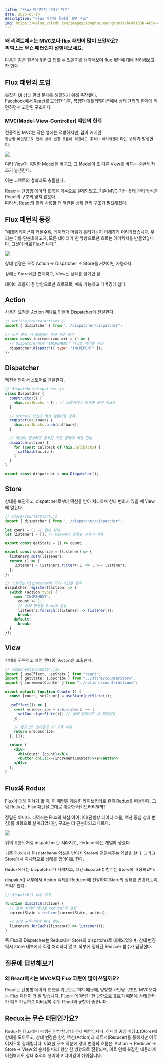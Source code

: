 ```yaml
---
title: "Flux 아키택처 디자인 패턴"
date: 2025-05-14
description: "Flux 패턴의 등장과 내부 구조"
img: https://velog.velcdn.com/images/songhaeunsong/post/be091638-446b-4724-81f6-b9d473fe2a9a/image.png
---
```


### 왜 리액트에서는 MVC보다 flux 패턴이 많이 쓰일까요?<br /> 리덕스는 무슨 패턴인지 설명해보세요.

다음과 같은 질문에 뭐라고 답할 수 있을지를 생각해보며 flux 패턴에 대해 정리해보고자 한다.

## Flux 패턴의 도입

복잡한 UI 상태 관리 문제를 해결하기 위해 등장했다. <br />Facebook에서 React를 도입한 이후, 복잡한 애플리케이션에서 상태 관리의 한계에 직면하면서 고안된 구조이다.

### MVC(Model-View-Controller) 패턴의 한계

전통적인 MVC는 작은 앱에는 적합하지만, 앱이 커지면 <br />
`양방향 바인딩으로 인해 상태 변경 흐름이 복잡하고 추적이 어려워진다`
라는 문제가 발생한다.

![](https://velog.velcdn.com/images/songhaeunsong/post/a87dfd91-b4d1-4144-9dd8-4a1c376c7b2b/image.png)

여러 View가 동일한 Model을 바꾸고, 그 Model이 또 다른 View를 바꾸는 순환적 참조가 발생한다.

이는 리액트의 철학과도 충돌한다.

React는 단방향 데이터 흐름을 기본으로 설계되었고,
기존 MVC 기반 상태 관리 방식은 React의 구조와 맞지 않았다. <br />
따라서, React와 함께 사용할 더 일관된 상태 관리 구조가 필요해졌다.

## Flux 패턴의 등장

"애플리케이션이 커질수록, 데이터가 어떻게 흘러가는지 이해하기 어려워졌습니다. 우리는 이를 단순화하고자, 모든 데이터가 한 방향으로만 흐르는 아키텍처를 만들었습니다. 그것이 바로 Flux입니다."

![](https://velog.velcdn.com/images/songhaeunsong/post/be091638-446b-4724-81f6-b9d473fe2a9a/image.png)

상태 변경은 오직 Action → Dispatcher → Store를 거쳐야만 가능하다.

상태는 Store에만 존재하고, View는 상태를 읽기만 함

데이터 흐름이 한 방향으로만 흐르므로, 예측 가능하고 디버깅이 쉽다.

## Action

사용자 요청을 Action 객체로 만들어 Dispatcher에 전달한다.

```jsx
// actions/counterActions.js
import { dispatcher } from "../dispatcher/dispatcher";

// 버튼 클릭 시 호출되는 액션 생성 함수
export const incrementCounter = () => {
  // Dispatcher에게 "INCREMENT" 타입의 액션을 전달
  dispatcher.dispatch({ type: "INCREMENT" });
};
```

## Dispatcher

액션을 받아서 스토어로 전달한다.

```jsx
// dispatcher/dispatcher.js
class Dispatcher {
  constructor() {
    this.callbacks = []; // 스토어에서 등록한 콜백 리스트
  }

  // Store가 자신의 액션 핸들러를 등록
  register(callback) {
    this.callbacks.push(callback);
  }

  // 액션이 발생하면 등록된 모든 콜백에 액션 전달
  dispatch(action) {
    for (const callback of this.callbacks) {
      callback(action);
    }
  }
}

export const dispatcher = new Dispatcher();
```

## Store

상태를 보관하고, dispatcher로부터 액션을 받아 처리하며 상태 변화가 있을 때 View에 알린다.

```jsx
// store/counterStore.js
import { dispatcher } from "../dispatcher/dispatcher";

let count = 0; // 현재 상태
let listeners = []; // View에서 등록한 구독자 목록

export const getState = () => count;

export const subscribe = (listener) => {
  listeners.push(listener);
  return () => {
    listeners = listeners.filter((l) => l !== listener);
  };
};

// 스토어는 dispatcher에 자기 자신을 등록
dispatcher.register((action) => {
  switch (action.type) {
    case "INCREMENT":
      count += 1;
      // 상태 변경을 View에 알림
      listeners.forEach((listener) => listener());
      break;
    default:
      break;
  }
});
```

## View

상태를 구독하고 화면 렌더링, Action을 호출한다.

```jsx
// components/Counter.jsx
import { useEffect, useState } from "react";
import { getState, subscribe } from "../store/counterStore";
import { incrementCounter } from "../actions/counterActions";

export default function Counter() {
  const [count, setCount] = useState(getState());

  useEffect(() => {
    const unsubscribe = subscribe(() => {
      setCount(getState()); // 상태 업데이트 시 재렌더링
    });

    // 컴포넌트 언마운트 시 구독 해제
    return unsubscribe;
  }, []);

  return (
    <div>
      <h1>Count: {count}</h1>
      <button onClick={incrementCounter}>+1</button>
    </div>
  );
}
```

## Flux와 Redux

Flux에 대해 이야기 할 때, 이 패턴을 계승한 라이브러리로 흔히 Redux를 떠올린다.
그럼 Redux는 Flux 패턴을 그대로 계승한 라이브러리일까?

정답은 아니다. 리덕스는 Flux의 핵심 아이디어(단방향 데이터 흐름, 액션 중심 상태 변경)를 바탕으로 설계되었지만, 구조는 더 단순화되고 다르다.

![](https://velog.velcdn.com/images/songhaeunsong/post/eff34b42-a405-4fc5-af24-de72cc209938/image.png)

위의 흐름도처럼 dispatcher는 사라지고, Reducer라는 개념이 생겼다.

기존 Flux에서 Dispatcher는 액션을 받아서 Store에 전달해주는 역할을 한다. 그리고 Store에서 자체적으로 상태를 업데이트 한다.

Redux에서는 Dispatcher가 사라지고, 대신 dispatch() 함수는 Store에 내장되었다.

dispatch() 내부에서 Action 객체를 Reducer에 전달하여 Store의 상태를 변경하도록 트리거한다.

```jsx
// dispatch() 내부 로직

function dispatch(action) {
  // 현재 상태와 액션을 reducer에 전달
  currentState = reducer(currentState, action);

  // 상태 구독자에게 변경 알림
  listeners.forEach((listener) => listener());
}
```

즉 Flux의 Dispatcher는 Redux에서 Store의 dispatch()로 대체되었으며, 상태 변경 역시 Store 내부에서 직접 처리하지 않고, 외부에 정의된 Reducer 함수가 담당한다.

## 질문에 답변해보기

### 왜 React에서는 MVC보다 Flux 패턴이 많이 쓰일까요?

React는 단방향 데이터 흐름을 기반으로 하기 때문에, 양방향 바인딩 구조인 MVC보다는 Flux 패턴이 더 잘 맞습니다.
Flux는 데이터가 한 방향으로 흐르기 때문에 상태 관리가 예측 가능하고 디버깅이 쉬워 React와 궁합이 좋습니다.

## Redux는 무슨 패턴인가요?

Redux는 Flux에서 파생된 단방향 상태 관리 패턴입니다.
하나의 중앙 저장소(Store)에 상태를 모아두고, 상태 변경은 항상 액션(Action)과 리듀서(Reducer)를 통해서만 이루어지도록 강제합니다. 이러한 구조 덕분에 상태 변경의 흐름은 'Action → Reducer → Store → View'의 순서를 따라 항상 한 방향으로 진행되며, 이로 인해 복잡한 애플리케이션에서도 상태 추적이 용이하고 디버깅이 쉬워집니다.
